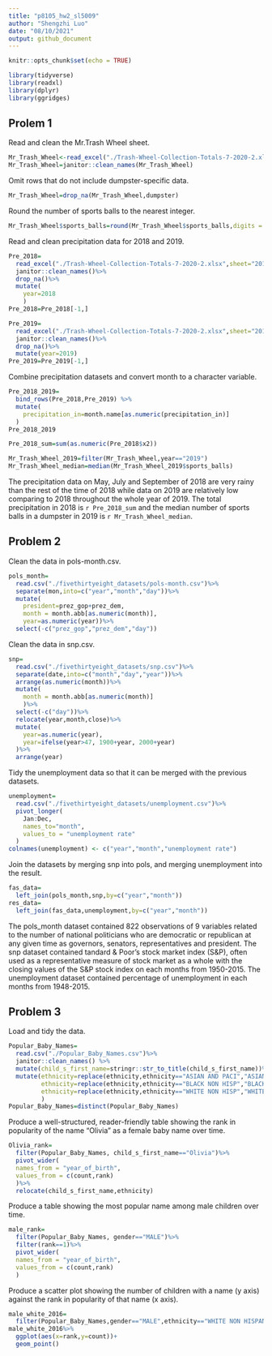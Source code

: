 ```yaml
---
title: "p8105_hw2_sl5009"
author: "Shengzhi Luo"
date: "08/10/2021"
output: github_document
---
```


```r
knitr::opts_chunk$set(echo = TRUE)
```

```r
library(tidyverse)
library(readxl)
library(dplyr)
library(ggridges)
```

## Prolem 1
Read and clean the Mr.Trash Wheel sheet.
```r
Mr_Trash_Wheel<-read_excel("./Trash-Wheel-Collection-Totals-7-2020-2.xlsx")
Mr_Trash_Wheel=janitor::clean_names(Mr_Trash_Wheel)
```

Omit rows that do not include dumpster-specific data.
```r
Mr_Trash_Wheel=drop_na(Mr_Trash_Wheel,dumpster)
```

Round the number of sports balls to the nearest integer.
```r
Mr_Trash_Wheel$sports_balls=round(Mr_Trash_Wheel$sports_balls,digits = 0)
```

Read and clean precipitation data for 2018 and 2019.
```r
Pre_2018=
  read_excel("./Trash-Wheel-Collection-Totals-7-2020-2.xlsx",sheet="2018 Precipitation")%>%
  janitor::clean_names()%>%
  drop_na()%>%
  mutate(
    year=2018
    )
Pre_2018=Pre_2018[-1,]
```


```r
Pre_2019=
  read_excel("./Trash-Wheel-Collection-Totals-7-2020-2.xlsx",sheet="2019 Precipitation")%>%
  janitor::clean_names()%>%
  drop_na()%>%
  mutate(year=2019)
Pre_2019=Pre_2019[-1,]
```

Combine precipitation datasets and convert month to a character variable. 
```r
Pre_2018_2019=
  bind_rows(Pre_2018,Pre_2019) %>%
  mutate(
    precipitation_in=month.name[as.numeric(precipitation_in)]
  )
Pre_2018_2019
```

```r
Pre_2018_sum=sum(as.numeric(Pre_2018$x2))
```

```r
Mr_Trash_Wheel_2019=filter(Mr_Trash_Wheel,year=="2019")
Mr_Trash_Wheel_median=median(Mr_Trash_Wheel_2019$sports_balls)
```

The precipitation data on May, July and September of 2018 are very rainy than the rest of the time of 2018 while data on 2019 are relatively low comparing to 2018 throughout the whole year of 2019. The total precipitation in 2018 is `r Pre_2018_sum` and the median number of sports balls in a dumpster in 2019 is `r Mr_Trash_Wheel_median`.

## Problem 2

Clean the data in pols-month.csv.
```r
pols_month=
  read.csv("./fivethirtyeight_datasets/pols-month.csv")%>%
  separate(mon,into=c("year","month","day"))%>%
  mutate(
    president=prez_gop+prez_dem,
    month = month.abb[as.numeric(month)],
    year=as.numeric(year))%>%
  select(-c("prez_gop","prez_dem","day"))
```


Clean the data in snp.csv.
```r
snp=
  read.csv("./fivethirtyeight_datasets/snp.csv")%>%
  separate(date,into=c("month","day","year"))%>%
  arrange(as.numeric(month))%>%
  mutate(
    month = month.abb[as.numeric(month)]
    )%>%
  select(-c("day"))%>%
  relocate(year,month,close)%>%
  mutate(
    year=as.numeric(year),
    year=ifelse(year>47, 1900+year, 2000+year)
  )%>%
  arrange(year)
```

Tidy the unemployment data so that it can be merged with the previous datasets.
```r
unemployment=
  read.csv("./fivethirtyeight_datasets/unemployment.csv")%>%
  pivot_longer(
    Jan:Dec,
    names_to="month",
    values_to = "unemployment rate"
  )
colnames(unemployment) <- c("year","month","unemployment rate")
```

Join the datasets by merging snp into pols, and merging unemployment into the result.
```r
fas_data=
  left_join(pols_month,snp,by=c("year","month"))
res_data=
  left_join(fas_data,unemployment,by=c("year","month"))
```

The pols_month dataset contained 822 observations of 9 variables related to the number of national politicians who are democratic or republican at any given time as governors, senators, representatives and president.
The snp dataset contained tandard & Poor’s stock market index (S&P), often used as a representative measure of stock market as a whole with the closing values of the S&P stock index on each months from 1950-2015.
The unemployment dataset contained percentage of unemployment in each months from 1948-2015.

## Problem 3
Load and tidy the data.
```r
Popular_Baby_Names=
  read.csv("./Popular_Baby_Names.csv")%>%
  janitor::clean_names() %>%
  mutate(child_s_first_name=stringr::str_to_title(child_s_first_name))%>%
  mutate(ethnicity=replace(ethnicity,ethnicity=="ASIAN AND PACI","ASIAN AND PACIFIC ISLANDER"),
         ethnicity=replace(ethnicity,ethnicity=="BLACK NON HISP","BLACK NON HISPANIC"),
         ethnicity=replace(ethnicity,ethnicity=="WHITE NON HISP","WHITE NON HISPANIC")
         )
Popular_Baby_Names=distinct(Popular_Baby_Names)
```

Produce a well-structured, reader-friendly table showing the rank in popularity of the name “Olivia” as a female baby name over time.
```r
Olivia_rank=
  filter(Popular_Baby_Names, child_s_first_name=="Olivia")%>%
  pivot_wider(
  names_from = "year_of_birth", 
  values_from = c(count,rank)
  )%>%
  relocate(child_s_first_name,ethnicity)
```

Produce a table showing the most popular name among male children over time.
```r
male_rank=
  filter(Popular_Baby_Names, gender=="MALE")%>%
  filter(rank==1)%>%
  pivot_wider(
  names_from = "year_of_birth", 
  values_from = c(count,rank)
  )
```

Produce a scatter plot showing the number of children with a name (y axis) against the rank in popularity of that name (x axis).
```r
male_white_2016=
  filter(Popular_Baby_Names,gender=="MALE",ethnicity=="WHITE NON HISPANIC",year_of_birth=="2016")
male_white_2016%>%
  ggplot(aes(x=rank,y=count))+
  geom_point()
```





